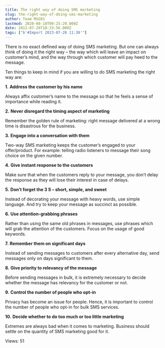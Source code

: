 ```yaml
---
title: The right way of doing SMS marketing
slug: the-right-way-of-doing-sms-marketing
author: Team MSG91
lastmod: 2020-08-18T09:25:29.000Z
date: 2012-07-26T10:33:56.000Z
tags: ["b'#Import 2023-07-28 11:30'"]
---
```


There is no exact defined way of doing SMS marketing. But one can always think of doing it the right way – the way which will leave an impact on customer’s mind, and the way through which customer will pay heed to the message.


Ten things to keep in mind if you are willing to do SMS marketing the right way are:


**1.** **Address the customer by his name**


Always affix customer’s name to the message so that he feels a sense of importance while reading it.


**2.** **Never disregard the timing aspect of marketing**


Remember the golden rule of marketing: right message delivered at a wrong time is disastrous for the business.


**3.** **Engage into a conversation with them**


Two-way SMS marketing keeps the customer’s engaged to your offer/product. For example: telling radio listeners to message their song choice on the given number.


**4.** **Give instant response to the customers**


Make sure that when the customers reply to your message, you don’t delay the response as they will lose their interest in case of delays.


**5.** **Don’t forget the 3 S – short, simple, and sweet**


Instead of decorating your message with heavy words, use simple language. And try to keep your message as succinct as possible.


**6.** **Use attention-grabbing phrases**


Rather than using the same old phrases in messages, use phrases which will grab the attention of the customers. Focus on the usage of good keywords.


**7.** **Remember them on significant days**


Instead of sending messages to customers after every alternative day, send messages only on days significant to them.


**8.** **Give priority to relevancy of the message**


Before sending messages in bulk, it is extremely necessary to decide whether the message has relevancy for the customer or not.


**9.** **Control the number of people who opt-in**


Privacy has become an issue for people. Hence, it is important to control the number of people who opt-in for bulk SMS services.


**10.** **Decide whether to do too much or too little marketing**


Extremes are always bad when it comes to marketing. Business should settle on the quantity of SMS marketing good for it.



 Views: 51





